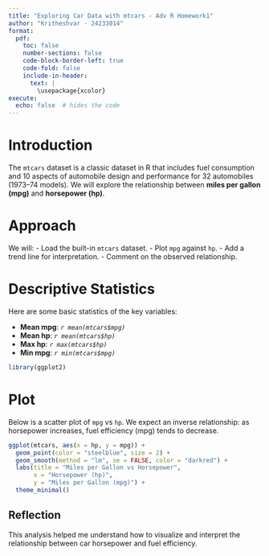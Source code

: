 ```yaml
---
title: "Exploring Car Data with mtcars - Adv R Homework1"
author: "Kritheshvar - 24233014"
format: 
  pdf:
    toc: false
    number-sections: false
    code-block-border-left: true
    code-fold: false
    include-in-header: 
      text: |
        \usepackage{xcolor}
execute:
  echo: false  # hides the code
---
```


# **Introduction**

The `mtcars` dataset is a classic dataset in R that includes fuel consumption and 10 aspects of automobile design and performance for 32 automobiles (1973–74 models). We will explore the relationship between **miles per gallon (mpg)** and **horsepower (hp)**.

# **Approach**

We will:
- Load the built-in `mtcars` dataset.
- Plot `mpg` against `hp`.
- Add a trend line for interpretation.
- Comment on the observed relationship.

# **Descriptive Statistics**

Here are some basic statistics of the key variables:

- **Mean mpg**: *`r mean(mtcars$mpg)`*
- **Mean hp**: *`r mean(mtcars$hp)`*
- **Max hp**: *`r max(mtcars$hp)`*
- **Min mpg**: *`r min(mtcars$mpg)`*

```r
library(ggplot2)
```

# **Plot**

Below is a scatter plot of `mpg` vs `hp`. We expect an inverse relationship: as horsepower increases, fuel efficiency (mpg) tends to decrease.

```r
ggplot(mtcars, aes(x = hp, y = mpg)) +
  geom_point(color = "steelblue", size = 2) +
  geom_smooth(method = "lm", se = FALSE, color = "darkred") +
  labs(title = "Miles per Gallon vs Horsepower",
       x = "Horsepower (hp)",
       y = "Miles per Gallon (mpg)") +
  theme_minimal()
```

## Reflection
This analysis helped me understand how to visualize and interpret the relationship between car horsepower and fuel efficiency.
